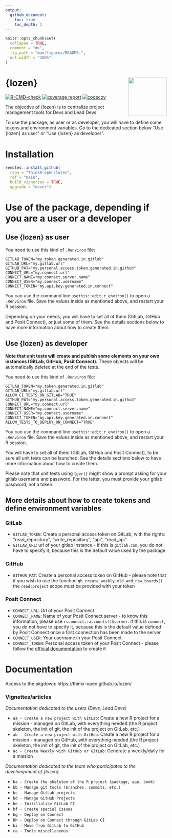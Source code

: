 ```yaml
---
output: 
  github_document:
    toc: true
    toc_depth: 2
---
```


<!-- README.md is generated from README.Rmd. Please edit that file -->

```r
knitr::opts_chunk$set(
  collapse = TRUE,
  comment = "#>",
  fig.path = "man/figures/README-",
  out.width = "100%"
)
```

# {lozen} <img src="man/figures/logo.png" align="right" alt="" width="120" /> {.unlisted}

<!-- badges: start -->
[![R-CMD-check](https://github.com/ThinkR-open/lozen/actions/workflows/R-CMD-check.yaml/badge.svg)](https://github.com/ThinkR-open/lozen/actions/workflows/R-CMD-check.yaml)
[![coverage report](https://github.com/ThinkR-open/lozen/actions/workflows/test-coverage.yaml/badge.svg)](https://github.com/ThinkR-open/lozen/actions/workflows/test-coverage.yaml)
[![codecov](https://codecov.io/gh/ThinkR-open/lozen/branch/main/graph/badge.svg?token=OSIC3VV5NG)](https://codecov.io/gh/ThinkR-open/lozen)
<!-- badges: end -->

The objective of {lozen} is to centralize project management tools for Devs and Lead Devs.

To use the package, as user or as developer, you will have to define some tokens and environment variables. Go to the dedicated section below "Use {lozen} as user" or "Use {lozen} as developer".

# Installation

```r
remotes::install_github(
  repo = "ThinkR-open/lozen",
  ref = "main",
  build_vignettes = TRUE,
  upgrade = "never")
```


# Use of the package, depending if you are a user or a developer

## Use {lozen} as user

You need to use this kind of `.Renviron` file:

```
GITLAB_TOKEN="my.token.generated.in.gitlab"
GITLAB_URL="my.gitlab.url"
GITHUB_PAT="my.personal.access.token.generated.in.github"
CONNECT_URL="my.connect.url"
CONNECT_NAME="my.connect.server.name"
CONNECT_USER="my.connect.username"
CONNECT_TOKEN="my.api.key.generated.in.connect"
```

You can use the command line `usethis::edit_r_environ()` to open a `.Renviron` file. Save the values inside as mentioned above, and restart your R session.

Depending on your needs, you will have to set all of them (GitLab, GitHub and Posit Connect), or just some of them. See the details sections below to have more information about how to create them.

## Use {lozen} as developer

**Note that unit tests will create and publish some elements on your own instances (GitLab, GitHub, Posit Connect).** These objects will be automatically deleted at the end of the tests.

You need to use this kind of `.Renviron` file:

```
GITLAB_TOKEN="my.token.generated.in.gitlab"
GITLAB_URL="my.gitlab.url"
ALLOW_CI_TESTS_ON_GITLAB="TRUE"
GITHUB_PAT="my.personal.access.token.generated.in.github"
CONNECT_URL="my.connect.url"
CONNECT_NAME="my.connect.server.name"
CONNECT_USER="my.connect.username"
CONNECT_TOKEN="my.api.key.generated.in.connect"
ALLOW_TESTS_TO_DEPLOY_ON_CONNECT="TRUE"
```

You can use the command line `usethis::edit_r_environ()` to open a `.Renviron` file. Save the values inside as mentioned above, and restart your R session.

You will have to set all of them (GitLab, GitHub and Posit Connect), to be sure all unit tests can be launched. See the details sections below to have more information about how to create them.

Please note that unit tests using `{gert}` might show a prompt asking for your gitlab username and password. For the latter, you must provide your gitlab password, not a token.

## More details about how to create tokens and define environment variables

### GitLab

- `GITLAB_TOKEN`: Create a personal access token on GitLab, with the rights: "read_repository", "write_repository", "api", "read_api"
- `GITLAB_URL`: url of your gitlab instance - if this is `gitlab.com`, you do not have to specify it, because this is the default value used by the package

### GitHub

- `GITHUB_PAT`: Create a personal access token on GitHub - please note that if you wish to use the function `gh_create_weekly_old_and_new_boards()` the `read:project` scope must be provided with your token

### Posit Connect

- `CONNECT_URL`: Url of your Posit Connect
- `CONNECT_NAME`: Name of your Posit Connect server - to know this information, please use `rsconnect::accounts()$server`. if this is `connect`, you do not have to specify it, because this is the default value defined by Posit Connect once a first connection has been made to the server
- `CONNECT_USER`: Your username in your Posit Connect
- `CONNECT_TOKEN`: Personal access token of your Posit Connect - please follow the [official documentation](https://docs.posit.co/connect/user/api-keys/) to create it

# Documentation

Access to the pkgdown: https://thinkr-open.github.io/lozen/

### Vignettes/articles

*Documentation dedicated to the users (Devs, Lead Devs)*

- `aa - Create a new project with GitLab`: Create a new R project for a mission - managed on GitLab, with everything needed (the R project skeleton, the init of git, the init of the project on GitLab, etc.)
- `ab - Create a new project with GitHub`: Create a new R project for a mission - managed on GitHub, with everything needed (the R project skeleton, the init of git, the init of the project on GitLab, etc.)
- `ac - Create Weekly with GitHub or GitLab`: Generate a weekly/daily for a mission

*Documentation dedicated to the team who participates to the develompment of {lozen}*

- `ba - Create the skeleton of the R project (package, app, book)`
- `bb - Manage git tools (branches, commits, etc.)`
- `bc - Manage GitLab projects`
- `bd - Manage GitHub Projects`
- `be - Initilialise GitLab CI`
- `bf - Create special issues`
- `bg - Deploy on Connect`
- `bh - Deploy on Connect through GitLab CI`
- `bi - Move from GitLab to GitHub`
- `ca - Tools miscellaneous`










